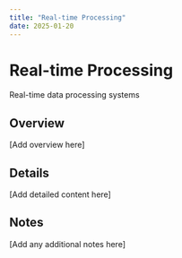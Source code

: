 ```yaml
---
title: "Real-time Processing"
date: 2025-01-20
---
```


# Real-time Processing

Real-time data processing systems

## Overview

[Add overview here]

## Details

[Add detailed content here]

## Notes

[Add any additional notes here]
